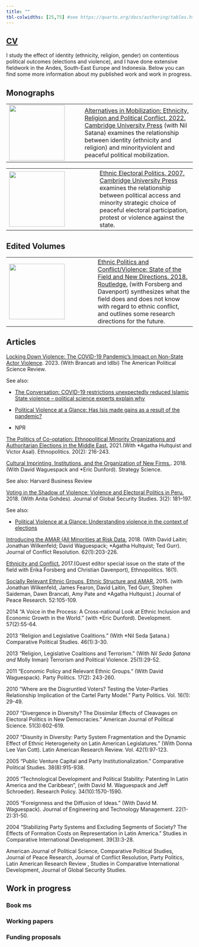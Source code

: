 ```yaml
---
title: ""
tbl-colwidths: [25,75] #see https://quarto.org/docs/authoring/tables.html specifying table column widths
---
```


## [CV](files/Birnir_CV.pdf)

I study the effect of identity (ethnicity, religion, gender) on contentious political outcomes (elections and violence), and I have done extensive fieldwork in the Andes, South-East Europe and Indonesia. Below you can find some more information about my published work and work in progress.

## Monographs



|                                           |                                                                                                                                                                                                                                                                                                                                                                                                                                                                        |
|-----------------------------|-------------------------------------------|
| ![](images/Alternatives.png){width="150"} | [Alternatives in Mobilization: Ethnicity, Religion and Political Conflict. 2022. Cambridge University Press](https://www.amazon.com/Alternatives-Mobilization-Ethnicity-Religion-Political-ebook/dp/B09YM2XZFT/ref=sr_1_3?crid=3BVVYV26GAIY4&keywords=Birnir+Johanna&qid=1677881510&sprefix=birnir+johanna%2Caps%2C144&sr=8-3) (with Nil Satana) examines the relationship between identity (ethnicity and religion) and minorityviolent and peaceful political mobilization. |

|                                         |                                                                                                                                                                                                                                                                                                                                                                                                                                              |
|-----------------------------------|-------------------------------------|
| ![](images/EEPolitics.png){width="150"} | [Ethnic Electoral Politics. 2007. Cambridge University Press](https://www.amazon.com/Ethnicity-Electoral-Politics-J%C3%B3hanna-Krist%C3%ADn-ebook/dp/B0014D3T5U/ref=sr_1_1?crid=3BVVYV26GAIY4&keywords=Birnir+Johanna&qid=1677881738&sprefix=birnir+johanna%2Caps%2C144&sr=8-1) examines the relationship between political access and minority strategic choice of peaceful electoral participation, protest or violence against the state. |

## Edited Volumes

|                                           |                                                                                                                                                                                                                                                                                                                                                                                                                                                                                  |
|----------------------------------|--------------------------------------|
| ![](images/Forsbergetal.png){width="150"} | [Ethnic Politics and Conflict/Violence: State of the Field and New Directions. 2018. Routledge.](https://www.amazon.com/Ethnic-Politics-Conflict-Violence-Nationalities-ebook/dp/B07S4NP7KM/ref=sr_1_4?crid=3E0QFH81ODSON&keywords=Birnir+Johanna&qid=1678107768&sprefix=birnir+johanna%2Caps%2C63&sr=8-4) (with Forsberg and Davenport) synthesizes what the field does and does not know with regard to ethnic conflict, and outlines some research directions for the future. |

| 

## Articles

[Locking Down Violence: The COVID-19 Pandemic's Impact on Non-State Actor Violence](https://www.cambridge.org/core/journals/american-political-science-review/article/locking-down-violence-the-covid19-pandemics-impact-on-nonstate-actor-violence/19073EF1BC0873E1D614A34F6BD1365C). 2023.  (With Brancati and Idlbi) The American Political Science Review.

See also:

- [The Conversation: COVID-19 restrictions unexpectedly reduced Islamic State violence – political science experts explain why](https://theconversation.com/covid-19-restrictions-unexpectedly-reduced-islamic-state-violence-political-science-experts-explain-why-198269)

- [Political Violence at a Glance: Has Isis made gains as a result of the pandemic?](https://politicalviolenceataglance.org/2021/06/28/has-isis-made-gains-as-a-result-of-the-pandemic/)

- NPR

[The Politics of Co-optation: Ethnopolitical Minority Organizations and Authoritarian Elections in the Middle East.](https://www.tandfonline.com/doi/full/10.1080/17449057.2020.1853916) 2021.(With *Agatha Hultquist and Victor Asal). Ethnopolitics.  20(2): 216-243. 

[Cultural Imprinting, Institutions, and the Organization of New Firms.](https://pubsonline.informs.org/doi/10.1287/stsc.2018.0056). 2018.  (With David Waguespack and *Eric Dunford). Strategy Science.

See also: Harvard Business Review

[Voting in the Shadow of Violence: Violence and Electoral Politics in Peru.](https://academic-oup-com.proxy-um.researchport.umd.edu/jogss/article/3/2/181/4964795?login=true&token=) 2018. (With
Anita Gohdes). Journal of Global Security Studies. 3(2): 181–197.

See also: 

- [Political Violence at a Glance: Understanding violence in the context of elections](https://politicalviolenceataglance.org/2018/04/16/understanding-insurgent-violence-in-the-context-of-elections/)

[Introducing the AMAR (All Minorities at Risk Data.](https://journals-sagepub-com.proxy-um.researchport.umd.edu/doi/full/10.1177/0022002717719974) 2018. (With David Laitin; Jonathan
Wilkenfeld; David Waguespack; *Agatha Hultquist; Ted Gurr). Journal of Conflict
Resolution. 62(1):203-226.


[Ethnicity and Conflict.](https://www-tandfonline-com.proxy-um.researchport.umd.edu/doi/full/10.1080/17449057.2016.1235873?casa_token=g4B6JHSvCUQAAAAA:t-uQ4OWbkQ8OmkpEcd1qj9q2CpfptRVkEZ05Mw_-P--1q9WCSdJV_KHc2Jje3RDZeAnk58eYJWrPBw) 2017.(Guest editor special issue on the state of the field
with Erika Forsberg and Christian Davenport), Ethnopolitics. 16(1).


 [Socially Relevant Ethnic Groups, Ethnic Structure and AMAR.](https://journals-sagepub-com.proxy-um.researchport.umd.edu/doi/full/10.1177/0022343314536915) 2015. (with Jonathan
Wilkenfeld, James Fearon, David Laitin, Ted Gurr, Stephen Saideman, Dawn Brancati,
Amy Pate and *Agatha Hultquist.) Journal of Peace Research. 52:105-109.


2014 “A Voice in the Process: A Cross-national Look at Ethnic Inclusion and Economic
Growth in the World.” (with *Eric Dunford). Development. 57(2):55-64.


2013 “Religion and Legislative Coalitions.” (With *Nil Seda Şatana.) Comparative Political
Studies. 46(1):3-30.

2013 “Religion, Legislative Coalitions and Terrorism.” (With *Nil Seda Şatana and *Molly
Inman) Terrorism and Political Violence. 25(1):29-52.


2011 "Economic Policy and Relevant Ethnic Groups.” (With David Waguespack).
Party Politics. 17(2): 243-260.

2010 "Where are the Disgruntled Voters? Testing the Voter-Parties Relationship Implication of
the Cartel Party Model." Party Politics. Vol. 16(1): 29-49.


2007 “Divergence in Diversity? The Dissimilar Effects of Cleavages on Electoral Politics in
New Democracies.” American Journal of Political Science. 51(3):602-619.

2007 “Disunity in Diversity: Party System Fragmentation and the Dynamic Effect of Ethnic
Heterogeneity on Latin American Legislatures.” (With Donna Lee Van Cott). Latin
American Research Review. Vol. 42(1):97-123.

2005 “Public Venture Capital and Party Institutionalization.” Comparative Political Studies.
38(8):915-938.

2005 “Technological Development and Political Stability: Patenting In Latin America and the
Caribbean”, (with David M. Waguespack and Jeff Schroeder). Research Policy. 34(10):1570-1590.

2005 “Foreignness and the Diffusion of Ideas.” (With David M. Waguespack). Journal of
Engineering and Technology Management. 22(1-2):31-50.

2004 “Stabilizing Party Systems and Excluding Segments of Society? The Effects of
Formation Costs on Representation in Latin America.” Studies in Comparative
International Development. 39(3):3-28.

American Journal of Political Science, Comparative Political Studies, Journal of Peace Research, Journal of Conflict Resolution, Party Politics, Latin American Research Review , Studies in Comparative International Development, Journal of Global Security Studies.

## Work in progress

### Book ms

### Working papers

### Funding proposals
